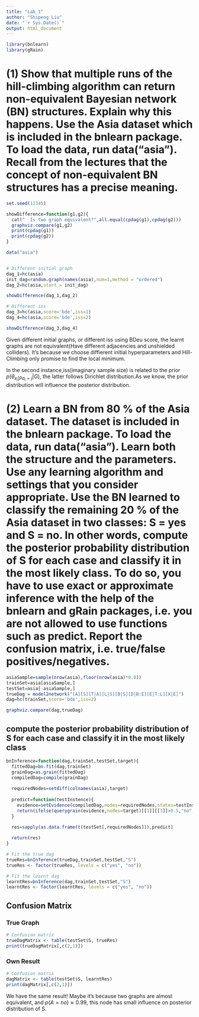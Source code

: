 ```yaml
---
title: "Lab_1"
author: "Shipeng Liu"
date: "`r Sys.Date()`"
output: html_document
---
```


```r
library(bnlearn)
library(gRain)
```


# (1) Show that multiple runs of the hill-climbing algorithm can return non-equivalent Bayesian network (BN) structures. Explain why this happens. Use the Asia dataset which is included in the bnlearn package. To load the data, run data("asia"). Recall from the lectures that the concept of non-equivalent BN structures has a precise meaning.

```r
set.seed(12345)

showDifference=function(g1,g2){
  cat("  Is two graph equivalent?",all.equal(cpdag(g1),cpdag(g2)))
  graphviz.compare(g1,g2)
  print(cpdag(g1))
  print(cpdag(g2))
}

data("asia")


# Different initial graph
dag_1=hc(asia)
init_dag=random.graph(names(asia),num=1,method = "ordered")
dag_2=hc(asia,start = init_dag)

showDifference(dag_1,dag_2)

```


```r
# Different iss
dag_3=hc(asia,score='bde',iss=1)
dag_4=hc(asia,score='bde',iss=2)

showDifference(dag_3,dag_4)
```

Given different initial graphs, or different iss using BDeu score, the learnt graphs are not equivalent(Have different adjacencies and unshielded colliders). It's because we choose diffierent initial hyperparameters and Hill-Climbing only promise to find the local minimum.

In the second instance,iss(imaginary sample size) is related to the prior $p(\theta_{x_i|Pa_i=j}|G)$, the latter follows Dirichlet distribution.As we know, the prior distribution will influence the posterior distribution.


# (2) Learn a BN from 80 % of the Asia dataset. The dataset is included in the bnlearn package. To load the data, run data("asia"). Learn both the structure and the parameters. Use any learning algorithm and settings that you consider appropriate. Use the BN learned to classify the remaining 20 % of the Asia dataset in two classes: S = yes and S = no. In other words, compute the posterior probability distribution of S for each case and classify it in the most likely class. To do so, you have to use exact or approximate inference with the help of the bnlearn and gRain packages, i.e. you are not allowed to use functions such as predict. Report the confusion matrix, i.e. true/false positives/negatives.

```r
asiaSample=sample(nrow(asia),floor(nrow(asia)*0.8))
trainSet=asia[asiaSample,]
testSet=asia[-asiaSample,]
trueDag = model2network("[A][S][T|A][L|S][B|S][D|B:E][E|T:L][X|E]")
dag=hc(trainSet,score='bde',iss=2)

graphviz.compare(dag,trueDag)

```

## compute the posterior probability distribution of S for each case and classify it in the most likely class

```r
bnInference=function(dag,trainSet,testSet,target){
  fittedDag=bn.fit(dag,trainSet)
  grainDag=as.grain(fittedDag)
  compiledDag=compile(grainDag)
  
  requiredNodes=setdiff(colnames(asia),target)
  
  predict=function(testInstence){
    evidence=setEvidence(compiledDag,nodes=requiredNodes,states=testInstence)
    return(ifelse(querygrain(evidence,nodes=target)[[1]][[1]]>0.5,"no","yes"))
  }

  res=sapply(as.data.frame(t(testSet[,requiredNodes])),predict)
  
  return(res)
}

# Fit the true dag
trueRes=bnInference(trueDag,trainSet,testSet,"S")
trueRes <- factor(trueRes, levels = c("yes", "no"))

# Fit the learnt dag
learntRes=bnInference(dag,trainSet,testSet,"S")
learntRes <- factor(learntRes, levels = c("yes", "no"))
```

## Confusion Matrix

### True Graph

```r
# Confusion matrix 
trueDagMatrix <- table(testSet$S, trueRes)
print(trueDagMatrix[,c(2,1)])

```

### Own Result

```r
# Confusion matrix 
dagMatrix <- table(testSet$S, learntRes)
print(dagMatrix[,c(2,1)])

```

We have the same result! Maybe it's because two graphs are almost equivalent, and $p(A=no)\approx0.99$, this node has small influence on posterior distribution of S.










